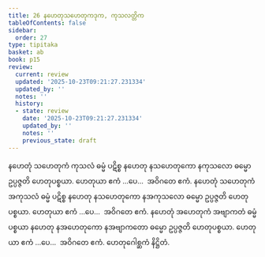 ```yaml
---
title: 26 နဟေတုသဟေတုကဒုက, ကုသလတ္တိက
tableOfContents: false
sidebar:
  order: 27
type: tipitaka
basket: ab
book: p15
review:
  current: review
  updated: '2025-10-23T09:21:27.231334'
  updated_by: ''
  notes: ''
  history:
  - state: review
    date: '2025-10-23T09:21:27.231334'
    updated_by: ''
    notes: ''
    previous_state: draft
---
```



<ReviewStatus review={frontmatter.review} showDetails={true} />

<HypothesisAnnotation frontmatter={frontmatter} />

<DynamicBreadcrumb />

<Division number="35" book="p15" e="ch" v="40" p="224">

<Paragraph number="97" book="p15">
နဟေတုံ သဟေတုကံ ကုသလံ ဓမ္မံ ပဋိစ္စ နဟေတု နသဟေတုကော နကုသလော ဓမ္မော ဥပ္ပဇ္ဇတိ ဟေတုပစ္စယာ. ဟေတုယာ ဧကံ …ပေ…  အဝိဂတေ ဧကံ.
</Paragraph>

<Paragraph number="98" book="p15">
နဟေတုံ သဟေတုကံ အကုသလံ ဓမ္မံ ပဋိစ္စ နဟေတု နသဟေတုကော နအကုသလော ဓမ္မော ဥပ္ပဇ္ဇတိ ဟေတုပစ္စယာ. ဟေတုယာ ဧကံ …ပေ…  အဝိဂတေ ဧကံ.
</Paragraph>

<Paragraph number="99" book="p15">
နဟေတုံ အဟေတုကံ အဗျာကတံ ဓမ္မံ ပစ္စယာ နဟေတု နအဟေတုကော နအဗျာကတော ဓမ္မော ဥပ္ပဇ္ဇတိ ဟေတုပစ္စယာ. ဟေတုယာ ဧကံ …ပေ…  အဝိဂတေ ဧကံ.

</Paragraph>
</Division>

<Paragraph number="100" type="center" book="p15">
ဟေတုဂေါစ္ဆကံ နိဋ္ဌိတံ.
</Paragraph>